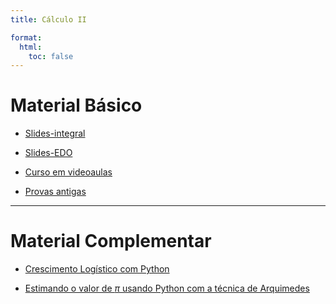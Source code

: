 ```yaml
---
title: Cálculo II

format:
  html:
    toc: false
---
```

# Material Básico


- [Slides-integral](integral.pdf)

- [Slides-EDO](edo.pdf)

- [Curso em videoaulas](https://youtube.com/playlist?list=PLMbyf27J7J7iKWn_2dpxRE1SMeosAZTEY)

- [Provas antigas](provas/)

---

# Material Complementar

- [Crescimento Logístico com Python](../posts/crescimento-logistico.qmd)

- [Estimando o valor de $\pi$ usando Python com a técnica de Arquimedes](area-circulo.pdf)